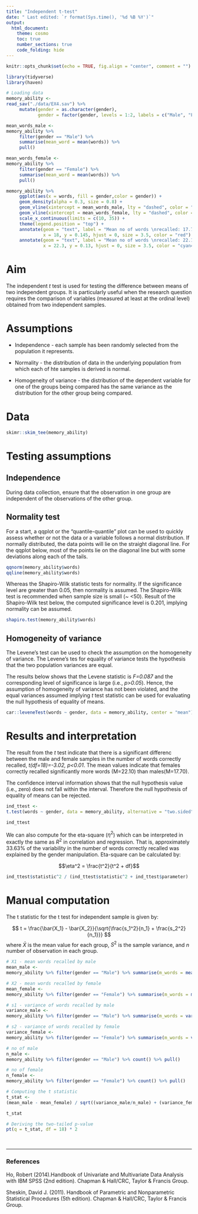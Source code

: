 ```yaml
---
title: "Independent t-test"
date: " Last edited: `r format(Sys.time(), '%d %B %Y')`"
output:
  html_document:
    theme: cosmo
    toc: true
    number_sections: true
    code_folding: hide
---
```


```r
knitr::opts_chunk$set(echo = TRUE, fig.align = "center", comment = "")

library(tidyverse)
library(haven)

```


```r
# Loading data
memory_ability <- 
read_sav("./data/EX4.sav") %>% 
     mutate(gender = as.character(gender),
            gender = factor(gender, levels = 1:2, labels = c("Male", "Female")))

mean_words_male <- 
memory_ability %>% 
     filter(gender == "Male") %>% 
     summarise(mean_word = mean(words)) %>% 
     pull()

mean_words_female <- 
memory_ability %>% 
     filter(gender == "Female") %>% 
     summarise(mean_word = mean(words)) %>% 
     pull()

memory_ability %>% 
     ggplot(aes(x = words, fill = gender,color = gender)) +
     geom_density(alpha = 0.3, size = 0.8) +
     geom_vline(xintercept = mean_words_male, lty = "dashed", color = "red") +
     geom_vline(xintercept = mean_words_female, lty = "dashed", color = "cyan4") +
     scale_x_continuous(limits = c(10, 35)) +
     theme(legend.position = "top") +
     annotate(geom = "text", label = "Mean no of words \nrecalled: 17.7",
              x = 18, y = 0.145, hjust = 0, size = 3.5, color = "red") +
     annotate(geom = "text", label = "Mean no of words \nrecalled: 22.1",
              x = 22.3, y = 0.13, hjust = 0, size = 3.5, color = "cyan4")

```

# Aim

The independent *t* test is used for testing the difference between means of two independent groups. It is particularly useful when the research question requires the comparison of variables (measured at least at the ordinal level) obtained from two independent samples.

# Assumptions

+ Independence - each sample has been randomly selected from the population it represents.

+ Normality - the distribution of data in the underlying population from which each of hte samples is derived is normal.

+ Homogeneity of variance - the distribution of the dependent variable for one of the groups being compared has the same variance as the distribution for the other group being compared.

# Data

```r
skimr::skim_tee(memory_ability)
```

# Testing assumptions

## Independence

During data collection, ensure that the observation in one group are independent of the observations of the other group.

## Normality test

For a start, a qqplot or the "quantile-quantile" plot can be used to quickly assess whether or not the data or a variable follows a normal distribution. If normally distributed, the data points will lie on the straight diagonal line. For the qqplot below, most of the points lie on the diagonal line but with some deviations along each of the tails. 

```r
qqnorm(memory_ability$words)
qqline(memory_ability$words)
```

Whereas the Shapiro-Wilk statistic tests for normality. If the significance level are greater than 0.05, then normality is assumed. The Shapiro-Wilk test is recommended when sample size is small (~ <50). Result of the Shapiro-Wilk test below, the computed significance level is 0.201, implying normality can be assumed.

```r
shapiro.test(memory_ability$words)
```


## Homogeneity of variance

The Levene's test can be used to check the assumption on the homogeneity of variance. The Levene's tes for equality of variance tests the hypothesis that the two population variances are equal. 

The results below shows that the Levene statistic is *F=0.087* and the corresponding level of significance is large (i.e., *p>0.05*). Hence, the assumption of homogeneity of variance has not been violated, and the equal variances assumed implying *t* test statistic can be used for evaluating the null hypothesis of equality of means.

```r
car::leveneTest(words ~ gender, data = memory_ability, center = "mean")
```


# Results and interpretation

The result from the *t* test indicate that there is a significant differenc between the male and female samples in the number of words correctly recalled, *t(df=18)=-3.02, p<0.01*. The mean values indicate that females correctly recalled significantly more words (M=22.10) than males(M=17.70).

The confidence interval information shows that the null hypothesis value (i.e., zero) does not fall within the interval. Therefore the null hypothesis of equality of means can be rejected.

```r
ind_ttest <- 
t.test(words ~ gender, data = memory_ability, alternative = "two.sided")

ind_ttest

```

We can also compute for the eta-square ($\eta^2$) which can be interpreted in exactly the same as $R^2$ in correlation and regression. That is, approximately 33.63% of the variability in the number of words correctly recalled was explained by the gender manipulation. Eta-square can be calculated by:

$$\eta^2 = \frac{t^2}{t^2 + df}$$

```r
ind_ttest$statistic^2 / (ind_ttest$statistic^2 + ind_ttest$parameter)
```


# Manual computation

The t statistic for the t test for independent sample is given by:

$$
t = \frac{\bar{X_1} - \bar{X_2}}{\sqrt{\frac{s_1^2}{n_1} + \frac{s_2^2}{n_1}}}
$$
where $\bar{X}$ is the mean value for each group, $S^2$ is the sample variance, and $n$ number of observation in each group.

```r
# X1 - mean words recalled by male
mean_male <- 
memory_ability %>% filter(gender == "Male") %>% summarise(m_words = mean(words)) %>% pull()

# X2 - mean words recalled by female
mean_female <- 
memory_ability %>% filter(gender == "Female") %>% summarise(m_words = mean(words)) %>% pull()

# s1 - variance of words recalled by male
variance_male <- 
memory_ability %>% filter(gender == "Male") %>% summarise(m_words = var(words)) %>% pull()

# s2 - variance of words recalled by female
variance_female <- 
memory_ability %>% filter(gender == "Female") %>% summarise(m_words = var(words)) %>% pull()

# no of male
n_male <- 
memory_ability %>% filter(gender == "Male") %>% count() %>% pull()

# no of female
n_female <- 
memory_ability %>% filter(gender == "Female") %>% count() %>% pull()
```

```r
# Computing the t statistic
t_stat <- 
(mean_male - mean_female) / sqrt((variance_male/n_male) + (variance_female/ n_female))

t_stat

# Deriving the two-tailed p-value
pt(q = t_stat, df = 18) * 2
```


<br>

***

### References {-}

Ho, Robert (2014).Handbook of Univariate and Multivariate Data Analysis with IBM SPSS (2nd edition). Chapman & Hall/CRC, Taylor & Francis Group.

Sheskin, David J. (2011). Handbook of Parametric and Nonparametric Statistical Procedures (5th edition). Chapman & Hall/CRC, Taylor & Francis Group.




